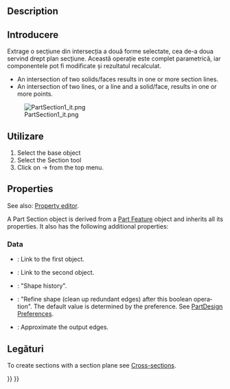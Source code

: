 <languages/>

<div lang="en" dir="ltr" class="mw-content-ltr">
{{Docnav
|[[Part_Sweep|Sweep]]
|[[Part_CrossSections|CrossSections]]
|[[Part_Workbench|Part]]
|IconL=Part_Sweep.svg
|IconR=Part_CrossSections.svg
|IconC=Workbench_Part.svg
}}
</div>

<div class="mw-translate-fuzzy">
{{GuiCommand|Name=Part Section|MenuLocation=Part → Section|Workbenches=[[Part_Workbench|Part]]|SeeAlso=[[Part_SectionCross|Cross-sections]]}}
</div>

<div lang="en" dir="ltr" class="mw-content-ltr">
==Description==
</div> 

<div class="mw-translate-fuzzy">
==Introducere==
Extrage o secțiune din intersecția a două forme selectate, cea de-a doua servind drept plan secțiune. Această operație este complet parametrică, iar componentele pot fi modificate și rezultatul recalculat.
</div>

<div lang="en" dir="ltr" class="mw-content-ltr">
* An intersection of two solids/faces results in one or more section lines.
* An intersection of two lines, or a line and a solid/face, results in one or more points.
</div>

[[Image:PartSection1_it.png]]
<div lang="en" dir="ltr" class="mw-content-ltr">
{{Caption|A cube sectioned with a cylinder}}
</div>

<span id="Usage"></span>
<div class="mw-translate-fuzzy">
==Utilizare==
</div>

<div class="mw-translate-fuzzy">
# Select the base object
# Select the Section tool
# Click on {{KEY|Part}}  →  {{KEY|[[Image:Part Section.png|24px]]  Section}}  from the top menu.
</div>

<div lang="en" dir="ltr" class="mw-content-ltr">
==Properties==
</div>

<div lang="en" dir="ltr" class="mw-content-ltr">
See also: [[Property_editor|Property editor]].
</div>

<div lang="en" dir="ltr" class="mw-content-ltr">
A Part Section object is derived from a [[Part_Feature|Part Feature]] object and inherits all its properties. It also has the following additional properties:
</div>

<div lang="en" dir="ltr" class="mw-content-ltr">
===Data===
</div>

<div lang="en" dir="ltr" class="mw-content-ltr">
{{Properties_Title|Base}}
</div>

<div lang="en" dir="ltr" class="mw-content-ltr">
* {{PropertyData|Base|Link}}: Link to the first object.
* {{PropertyData|Tool|Link}}: Link to the second object.
</div>

<div lang="en" dir="ltr" class="mw-content-ltr">
{{Properties_Title|Boolean}}
</div>

<div lang="en" dir="ltr" class="mw-content-ltr">
* {{PropertyData|History|ShapeHistory|hidden}}: "Shape history".
* {{PropertyData|Refine|Bool}}: "Refine shape (clean up redundant edges) after this boolean operation". The default value is determined by the {{MenuCommand|Automatically refine model after sketch-based operation}} preference. See [[PartDesign_Preferences#General|PartDesign Preferences]].
</div>

<div lang="en" dir="ltr" class="mw-content-ltr">
{{Properties_Title|Section}}
</div>

<div lang="en" dir="ltr" class="mw-content-ltr">
* {{PropertyData|Approximation|Bool}}: Approximate the output edges.
</div>

<span id="Links"></span>
==Legături==

<div class="mw-translate-fuzzy">
To create sections with a section plane see [[Part_SectionCross|Cross-sections]].
</div>


<div lang="en" dir="ltr" class="mw-content-ltr">
{{Docnav
|[[Part_Sweep|Sweep]]
|[[Part_CrossSections|CrossSections]]
|[[Part_Workbench|Part]]
|IconL=Part_Sweep.svg
|IconR=Part_CrossSections.svg
|IconC=Workbench_Part.svg
}}
</div>

{{Part Tools navi{{#translation:}}}}
{{Userdocnavi{{#translation:}}}}
{{clear}}